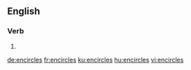 ==English==

===Verb===
{{head|en|verb form}}

# {{en-third-person singular of|encircle}}

[[de:encircles]]
[[fr:encircles]]
[[ku:encircles]]
[[hu:encircles]]
[[vi:encircles]]